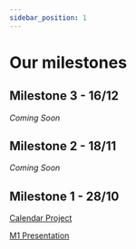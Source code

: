 ```yaml
---
sidebar_position: 1
---
```



# Our milestones

## Milestone 3 - 16/12
*Coming Soon*

## Milestone 2 - 18/11
*Coming Soon*

## Milestone 1 - 28/10

[Calendar Project](/pdf/Project_Calendar.pdf)

[M1 Presentation](/pdf/M1_Presentation.pdf)